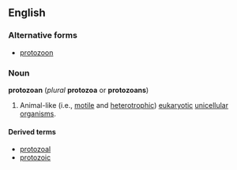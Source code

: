 ==English==
===Alternative forms===
*[[protozoon]]

===Noun===
'''protozoan''' (''plural'' '''protozoa''' or '''protozoans''')

{{wikipedia}}
# {{zoology}} Animal-like (i.e., [[motile]] and [[heterotrophic]]) [[eukaryote|eukaryotic]] [[unicellular]] [[organism]]s.

====Derived terms====
*[[protozoal]]
*[[protozoic]]